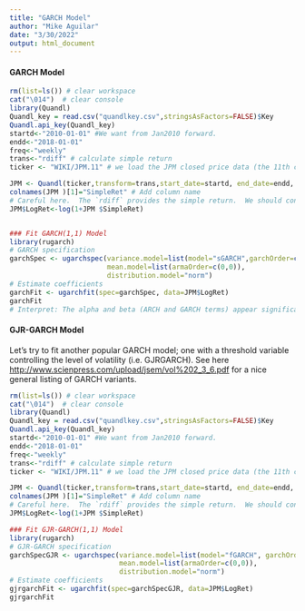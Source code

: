 ```yaml
---
title: "GARCH Model"
author: "Mike Aguilar"
date: "3/30/2022"
output: html_document
---
```



#### GARCH Model
```r
rm(list=ls()) # clear workspace
cat("\014")  # clear console
library(Quandl)
Quandl_key = read.csv("quandlkey.csv",stringsAsFactors=FALSE)$Key
Quandl.api_key(Quandl_key)
startd<-"2010-01-01" #We want from Jan2010 forward. 
endd<-"2018-01-01"
freq<-"weekly"
trans<-"rdiff" # calculate simple return
ticker <- "WIKI/JPM.11" # we load the JPM closed price data (the 11th column)

JPM <- Quandl(ticker,transform=trans,start_date=startd, end_date=endd, collapse=freq,type="xts")
colnames(JPM )[1]="SimpleRet" # Add column name 
# Careful here.  The `rdiff` provides the simple return.  We should convert to log returns since we are running a regression.   
JPM$LogRet<-log(1+JPM $SimpleRet)


### Fit GARCH(1,1) Model
library(rugarch)
# GARCH specification
garchSpec <- ugarchspec(variance.model=list(model="sGARCH",garchOrder=c(1,1)),
                        mean.model=list(armaOrder=c(0,0)), 
                        distribution.model="norm")
# Estimate coefficients
garchFit <- ugarchfit(spec=garchSpec, data=JPM$LogRet)
garchFit
# Interpret: The alpha and beta (ARCH and GARCH terms) appear significant. The Ljung Box text of residuals appears to indicate no more persistence in the residuals nor squared residuals. The LM tests suggest no more ARCH effects. 
```


#### GJR-GARCH Model
Let's try to fit another popular GARCH model; one with a threshold variable controlling the level of volatility (i.e. GJRGARCH). See here <http://www.scienpress.com/upload/jsem/vol%202_3_6.pdf> for a nice general listing of GARCH variants.
```r
rm(list=ls()) # clear workspace
cat("\014")  # clear console
library(Quandl)
Quandl_key = read.csv("quandlkey.csv",stringsAsFactors=FALSE)$Key
Quandl.api_key(Quandl_key)
startd<-"2010-01-01" #We want from Jan2010 forward. 
endd<-"2018-01-01"
freq<-"weekly"
trans<-"rdiff" # calculate simple return
ticker <- "WIKI/JPM.11" # we load the JPM closed price data (the 11th column)

JPM <- Quandl(ticker,transform=trans,start_date=startd, end_date=endd, collapse=freq,type="xts")
colnames(JPM )[1]="SimpleRet" # Add column name 
# Careful here.  The `rdiff` provides the simple return.  We should convert to log returns since we are running a regression.   
JPM$LogRet<-log(1+JPM $SimpleRet)

### Fit GJR-GARCH(1,1) Model
library(rugarch)
# GJR-GARCH specification
garchSpecGJR <- ugarchspec(variance.model=list(model="fGARCH", garchOrder=c(1,1), submodel="GJRGARCH"),
                           mean.model=list(armaOrder=c(0,0)), 
                           distribution.model="norm")
# Estimate coefficients
gjrgarchFit <- ugarchfit(spec=garchSpecGJR, data=JPM$LogRet)
gjrgarchFit
```